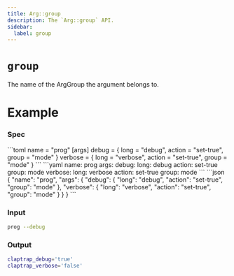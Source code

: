 ```yaml
---
title: Arg::group
description: The `Arg::group` API.
sidebar:
  label: group
---
```



# `group` <LinkButton href="https://docs.rs/clap/latest/clap/struct.Arg.html#method.group" icon="open-book" variant="minimal"></LinkButton>

<Badge text="since 0.1.0" size="small" />

The name of the ArgGroup the argument belongs to.

# Example

### Spec

<Tabs syncKey="format">
  <TabItem label="TOML">
```toml
name = "prog"
[args]
debug = { long = "debug", action = "set-true", group = "mode" }
verbose = { long = "verbose", action = "set-true", group = "mode" }
```
  </TabItem>
  <TabItem label="YAML">
```yaml
name: prog
args:
  debug:
    long: debug
    action: set-true
    group: mode
  verbose:
    long: verbose
    action: set-true
    group: mode
```
  </TabItem>
  <TabItem label="JSON">
```json
{
  "name": "prog",
  "args": {
    "debug": {
      "long": "debug",
      "action": "set-true",
      "group": "mode"
    },
    "verbose": {
      "long": "verbose",
      "action": "set-true",
      "group": "mode"
    }
  }
}
```
  </TabItem>
</Tabs>

### Input

```bash
prog --debug
```

### Output

```bash
claptrap_debug='true'
claptrap_verbose='false'
```
